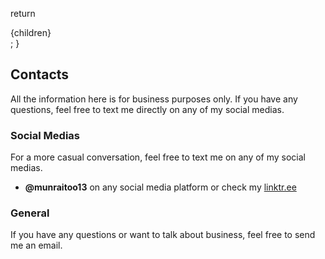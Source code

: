   return <div className="mdx-content">{children}</div>;
}

## Contacts

All the information here is for business purposes only. If you have any questions, feel free to text me directly on any of my social medias.

### Social Medias

For a more casual conversation, feel free to text me on any of my social medias.

- **@munraitoo13** on any social media platform or check my [linktr.ee](https://linktr.ee/munraitoo13)

### General

If you have any questions or want to talk about business, feel free to send me an email.
